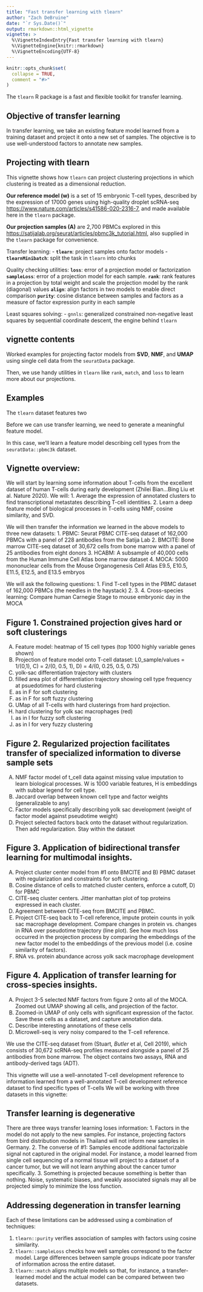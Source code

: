 ---
title: "Fast transfer learning with tlearn"
author: "Zach DeBruine"
date: "`r Sys.Date()`"
output: rmarkdown::html_vignette
vignette: >
  %\VignetteIndexEntry{Fast transfer learning with tlearn}
  %\VignetteEngine{knitr::rmarkdown}
  %\VignetteEncoding{UTF-8}
---

```{r setup, include = FALSE}
knitr::opts_chunk$set(
  collapse = TRUE,
  comment = "#>"
)
```

The `tlearn` R package is a fast and flexible toolkit for transfer learning. 

## Objective of transfer learning 

In transfer learning, we take an existing feature model learned from a training dataset and project it onto a new set of samples. The objective is to use well-understood factors to annotate new samples.

## Projecting with tlearn

This vignette shows how `tlearn` can project clustering projections in which clustering is treated as a dimensional reduction.

**Our reference model (w)** is a set of 15 embryonic T-cell types, described by the expression of 17000 genes using high-quality droplet scRNA-seq [https://www.nature.com/articles/s41586-020-2316-7](Bian et al. Nature 2020), and made available here in the `tlearn` package.

**Our projection samples (A)** are 2,700 PBMCs explored in this  [https://satijalab.org/seurat/articles/pbmc3k_tutorial.html](tutorial), also supplied in the `tlearn` package for convenience.



Transfer learning:
- **`tlearn`**: project samples onto factor models
- **`tlearnMinibatch`**: split the task in `tlearn` into chunks

Quality checking utilities:
**`loss`**: error of a projection model or factorization
**`sampleLoss`**: error of a projection model for each sample.
**`rank`**: rank features in a projection by total weight and scale the projection model by the rank (diagonal) values
**`align`**: align factors in two models to enable direct comparison
**`purity`**: cosine distance between samples and factors as a measure of factor expression purity in each sample

Least squares solving:
- `gnnls`: generalized constrained non-negative least squares by sequential coordinate descent, the engine behind `tlearn`

## vignette contents

Worked examples for projecting factor models from **SVD**, **NMF**, and **UMAP** using single cell data from the `seuratData` package.

Then, we use handy utilities in `tlearn` like `rank`, `match`, and `loss` to learn more about our projections.

## Examples

The `tlearn` dataset features two 

Before we can use transfer learning, we need to generate a meaningful feature model.

In this case, we'll learn a feature model describing cell types from the `seuratData::pbmc3k` dataset.

## Vignette overview:

We will start by learning some information about T-cells from the excellent dataset of human T-cells during early development (Zhilei Bian...Bing Liu et al. Nature 2020). We will:
 1. Average the expression of annotated clusters to find transcriptional metastates describing T-cell identities.
 2. Learn a deep feature model of biological processes in T-cells using NMF, cosine similarity, and SVD.

We will then transfer the information we learned in the above models to three new datasets:
 1. PBMC: Seurat PBMC CITE-seq dataset of 162,000 PBMCs with a panel of 228 antibodies from the Satija Lab
 2. BMCITE: Bone marrow CITE-seq dataset of 30,672 cells from bone marrow with a panel of 25 antibodies from eight donors
 3. HCABM: A subsample of 40,000 cells from the Human Immune Cell Atlas bone marrow dataset
 4. MOCA: 5000 mononuclear cells from the Mouse Organogenesis Cell Atlas E9.5, E10.5, E11.5, E12.5, and E13.5 embryos

We will ask the following questions:
 1. Find T-cell types in the PBMC dataset of 162,000 PBMCs (the needles in the haystack)
 2. 
 3. 
 4. Cross-species learning: Compare human Carnegie Stage to mouse embryonic day in the MOCA

## Figure 1. Constrained projection gives hard or soft clusterings
A) Feature model: heatmap of 15 cell types (top 1000 highly variable genes shown)
B) Projection of feature model onto T-cell dataset:  L0_sample/values = 1/(0,1), C) = 2/(0, 0.5, 1), D) = 4/(0, 0.25, 0.5, 0.75)
E) yolk-sac differentiation trajectory with clusters
F) filled area plot of differentiation trajectory showing cell type frequency at psuedotimes for hard clustering
G) as in F for soft clustering
H) as in F for soft fuzzy clustering
I) UMap of all T-cells with hard clusterings from hard projection.
J) hard clustering for yolk sac macrophages (red)
K) as in I for fuzzy soft clustering
L) as in I for very fuzzy clustering

## Figure 2. Regularized projection facilitates transfer of specialized information to diverse sample sets
A) NMF factor model of t_cell data against missing value imputation to learn biological processes. W is 1000 variable features, H is embeddings with subbar legend for cell type.
B) Jaccard overlap between known cell type and factor weights (generalizable to any)
C) Factor models specifically describing yolk sac development (weight of factor model against pseudotime weight)
D) Project selected factors back onto the dataset without regularization. Then add regularization.
Stay within the dataset

## Figure 3. Application of bidirectional transfer learning for multimodal insights.
A) Project cluster center model from #1 onto BMCITE and B) PBMC dataset with regularization and constraints for soft clustering. 
C) Cosine distance of cells to matched cluster centers, enforce a cutoff, D) for PBMC
E) CITE-seq cluster centers. Jitter manhattan plot of top proteins expressed in each cluster.
F) Agreement between CITE-seq from BMCITE and PBMC.
G) Project CITE-seq back to T-cell reference, impute protein counts in yolk sac macrophage development. Compare changes in protein vs. changes in RNA over pseudotime trajectory (line plot). See how much loss occurred in the projection process by comparing the embeddings of the new factor model to the embeddings of the previous model (i.e. cosine similarity of factors).
H) RNA vs. protein abundance across yolk sack macrophage development

## Figure 4. Application of transfer learning for cross-species insights.
A) Project 3-5 selected NMF factors from figure 2 onto all of the MOCA. Zoomed out UMAP showing all cells, and projection of the factor.
B) Zoomed-in UMAP of only cells with significant expression of the factor. Save these cells as a dataset, and capture annotation data.
C) Describe interesting annotations of these cells
D) Microwell-seq is very noisy compared to the T-cell reference. 


We use the CITE-seq dataset from (Stuart*, Butler* et al, Cell 2019), which consists of 30,672 scRNA-seq profiles measured alongside a panel of 25 antibodies from bone marrow. The object contains two assays, RNA and antibody-derived tags (ADT).

This vignette will use a well-annotated T-cell development reference to information learned from a well-annotated T-cell development reference dataset to find specific types of T-cells 
We will be working with three datasets in this vignette:




## Transfer learning is degenerative

There are three ways transfer learning loses information:
1. Factors in the model do not apply to the new samples. For instance, projecting factors from bird distribution models in Thailand will not inform new samples in Germany.
2. The converse of #1: Samples encode additional factorizable signal not captured in the original model. For instance, a model learned from single cell sequencing of a normal tissue will project to a dataset of a cancer tumor, but we will not learn anything about the cancer tumor specifically.
3. Something is projected because something is better than nothing. Noise, systematic biases, and weakly associated signals may all be projected simply to minimize the loss function.

## Addressing degeneration in transfer learning

Each of these limitations can be addressed using a combination of techniques:

1. `tlearn::purity` verifies association of samples with factors using cosine similarity.
2. `tlearn::sampleLoss` checks how well samples correspond to the factor model. Large differences between sample groups indicate poor transfer of information across the entire dataset.
3. `tlearn::match` aligns multiple models so that, for instance, a transfer-learned model and the actual model can be compared between two datasets.